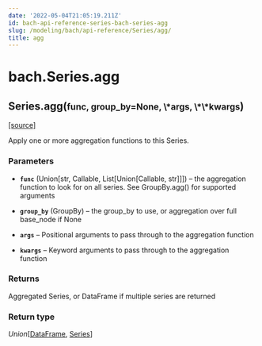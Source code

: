 ```yaml
---
date: '2022-05-04T21:05:19.211Z'
id: bach-api-reference-series-bach-series-agg
slug: /modeling/bach/api-reference/Series/agg/
title: agg
---
```


# bach.Series.agg

<div className="method">

<h2 className="signature-method"><span className="additional-name">Series.</span><span className="name">agg(</span><small className="parameter-list"><span className="parameter" id="func">func</span>, <span className="parameter" id="group_by">group_by=None</span>, <span className="parameter" id="*">\*args</span>, <span className="parameter" id="**">\*\*kwargs</span></small>)</h2>


&#8203;<span className="view-source">[[source]](https://github.com/objectiv/objectiv-analytics/blob/main/bach/bach/series/series.py)</span>

<div className="content">

Apply one or more aggregation functions to this Series.


### Parameters

* **`func`** (Union[str, Callable, List[Union[Callable, str]]]) – the aggregation function to look for on all series.
See GroupBy.agg() for supported arguments


* **`group_by`** (GroupBy) – the group_by to use, or aggregation over full base_node if None


* **`args`** – Positional arguments to pass through to the aggregation function


* **`kwargs`** – Keyword arguments to pass through to the aggregation function





### Returns

Aggregated Series, or DataFrame if multiple series are returned



### Return type

*Union*[[DataFrame](/modeling/bach/api-reference/DataFrame/index.mdx), [Series](/modeling/bach/api-reference/Series/index.mdx)]



</div>


</div>
